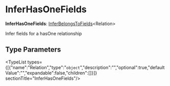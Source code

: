 
# InferHasOneFields

 **InferHasOneFields**: [InferBelongsToFields](../types.DmlTypes.InferBelongsToFields/page.mdx)&#60;Relation&#62;

Infer fields for a hasOne relationship

## Type Parameters

<TypeList types={[{"name":"Relation","type":"`object`","description":"","optional":true,"defaultValue":"","expandable":false,"children":[]}]}  sectionTitle="InferHasOneFields"/>
